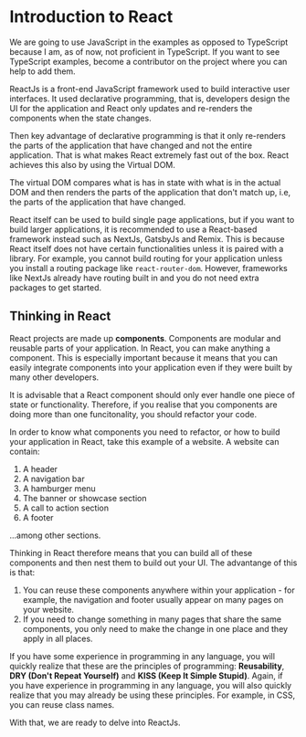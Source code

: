 
# Introduction to React

<Callout>
We are going to use JavaScript in the examples as opposed to TypeScript because I am, as of now, not proficient in TypeScript. If you want to see TypeScript examples, become a contributor on the project where you can help to add them.
</Callout>


ReactJs is a front-end JavaScript framework used to build interactive user interfaces. It used declarative programming, that is, developers design the UI for the application and React only updates and re-renders the components when the state changes.

Then key advantage of declarative programming is that it only re-renders the parts of the application that have changed and not the entire application. That is what makes React extremely fast out of the box. React achieves this also by using the Virtual DOM.

The virtual DOM compares what is has in state with what is in the actual DOM and then renders the parts of the application that don't match up, i.e, the parts of the application that have changed.

React itself can be used to build single page applications, but if you want to build larger applications, it is recommended to use a React-based framework instead such as NextJs, GatsbyJs and Remix. This is because React itself does not have certain functionalities unless it is paired with a library. For example, you cannot build routing for your application unless you install a routing package like `react-router-dom`. However, frameworks like NextJs already have routing built in and you do not need extra packages to get started.

## Thinking in React

React projects are made up **components**. Components are modular and reusable parts of your application. In React, you can make anything a component. This is especially important because it means that you can easily integrate components into your application even if they were built by many other developers.

It is advisable that a React component should only ever handle one piece of state or functionality. Therefore, if you realise that you components are doing more than one funcitonality, you should refactor your code.

In order to know what components you need to refactor, or how to build your application in React, take this example of a website. A website can contain:

1. A header
2. A navigation bar
3. A hamburger menu
4. The banner or showcase section
5. A call to action section
6. A footer

...among other sections.

Thinking in React therefore means that you can build all of these components and then nest them to build out your UI. The advantange of this is that:

1. You can reuse these components anywhere within your application - for example, the navigation and footer usually appear on many pages on your website.
2. If you need to change something in many pages that share the same components, you only need to make the change in one place and they apply in all places.

If you have some experience in programming in any language, you will quickly realize that these are the principles of programming: **Reusability**, **DRY (Don't Repeat Yourself)** and **KISS (Keep It Simple Stupid)**. Again, if you have experience in programming in any language, you will also quickly realize that you may already be using these principles. For example, in CSS, you can reuse class names.

With that, we are ready to delve into ReactJs.